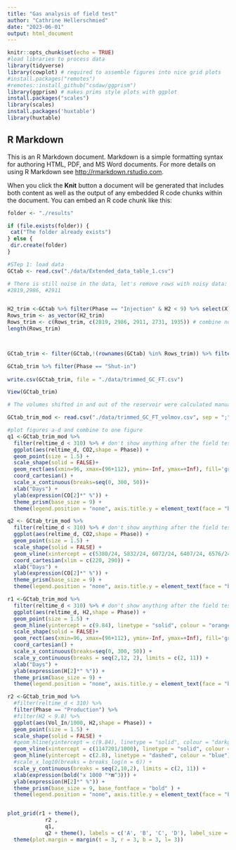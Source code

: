 ---
title: "Gas analysis of field test"
author: "Cathrine Hellerschmied"
date: "2023-06-01"
output: html_document
---

```{r setup, include=T}
knitr::opts_chunk$set(echo = TRUE)
#load libraries to process data
library(tidyverse)
library(cowplot) # required to assemble figures into nice grid plots
#install.packages("remotes")
#remotes::install_github("csdaw/ggprism")
library(ggprism) # makes prims style plots with ggplot
install.packages("scales")
library(scales)
install.packages('huxtable')
library(huxtable)
```

## R Markdown

This is an R Markdown document. Markdown is a simple formatting syntax for authoring HTML, PDF, and MS Word documents. For more details on using R Markdown see <http://rmarkdown.rstudio.com>.

When you click the **Knit** button a document will be generated that includes both content as well as the output of any embedded R code chunks within the document. You can embed an R code chunk like this:


```{r}

folder <- "./results"

if (file.exists(folder)) {
 cat("The folder already exists")
} else {
 dir.create(folder)
}


```


```{r}
#STep 1: load data
GCtab <- read.csv("./data/Extended_data_table_1.csv")

# There is still noise in the data, let's remove rows with noisy data:
#2819,2986, #2911


H2_trim <-GCtab %>% filter(Phase == "Injection" & H2 < 9) %>% select(X)
Rows_trim <- as_vector(H2_trim)
Rows_trim <- c(Rows_trim, c(2819, 2986, 2911, 2731, 1935)) # combine noisy CO2 datapoint with H2 data
length(Rows_trim)



GCtab_trim <- filter(GCtab,!(rownames(GCtab) %in% Rows_trim)) %>% filter(CO2 < 0.22) %>% mutate(Cum_Vol = cumsum(Flow_rate))

GCtab_trim %>% filter(Phase == "Shut-in")
  
write.csv(GCtab_trim, file = "./data/trimmed_GC_FT.csv")

View(GCtab_trim)
```

```{r}
# The volumes shifted in and out of the reservoir were calculated manually on trimmed_GC_FT.csv, by adding up all volumes until last day of injection and then subtracting every measured volume from that cumulative sum from shut-in onward until the end of production.

GCtab_trim_mod <- read.csv("./data/trimmed_GC_FT_volmov.csv", sep = ";")
```



```{r}
#plot figures a-d and combine to one figure
q1 <-GCtab_trim_mod %>%
  filter(reltime_d < 310) %>% # don't show anything after the field test
  ggplot(aes(reltime_d, CO2,shape = Phase)) + 
  geom_point(size = 1.5) +
  scale_shape(solid = FALSE)+
  geom_rect(aes(xmin=96, xmax=(96+112), ymin=-Inf, ymax=+Inf), fill='grey', alpha=0.0125)  +
  coord_cartesian() +
  scale_x_continuous(breaks=seq(0, 300, 50))+
  xlab("Days") +
  ylab(expression(CO[2]*" %")) +
  theme_prism(base_size = 9) +
  theme(legend.position = "none", axis.title.y = element_text(face = "bold", size = 10))

q2 <- GCtab_trim_mod %>%
  filter(reltime_d < 310) %>% # don't show anything after the field test
  ggplot(aes(reltime_d, CO2,shape = Phase)) + 
  geom_point(size = 1.5) +
  scale_shape(solid = FALSE) +
  geom_vline(xintercept = c(5380/24, 5832/24, 6072/24, 6407/24, 6576/24), linetype = "dashed", linecolour = "grey") + # times in h are more precise
  coord_cartesian(xlim = c(220, 290)) +
  xlab("Days") +
  ylab(expression(CO[2]*" %")) +
  theme_prism(base_size = 9) +
  theme(legend.position = "none", axis.title.y = element_text(face = "bold", size = 10))

r1 <-GCtab_trim_mod %>%
  filter(reltime_d < 310) %>% # don't show anything after the field test
  ggplot(aes(reltime_d, H2,shape = Phase)) + 
  geom_point(size = 1.5) +
  geom_hline(yintercept = c(9.84), linetype = "solid", colour = "orange") +
  scale_shape(solid = FALSE)+
  geom_rect(aes(xmin=96, xmax=(96+112), ymin=-Inf, ymax=+Inf), fill='grey', alpha=0.0125)  +
  coord_cartesian() +
  scale_x_continuous(breaks=seq(0, 300, 50)) +
  scale_y_continuous(breaks = seq(2,12, 2), limits = c(2, 11)) +
  xlab("Days") +
  ylab(expression(H[2]*" %")) +
  theme_prism(base_size = 9) +
  theme(legend.position = "none", axis.title.y = element_text(face = "bold", size = 10))

r2 <-GCtab_trim_mod %>%
  #filter(reltime_d < 310) %>% 
  filter(Phase == "Production") %>%
  #filter(H2 < 9.8) %>%
  ggplot(aes(Vol_In/1000, H2,shape = Phase)) + 
  geom_point(size = 1.5) +
  scale_shape(solid = FALSE) +
  #geom_hline(yintercept = c(9.84), linetype = "solid", colour = "darkgreen") +
  geom_vline(xintercept = c(1147201/1000), linetype = "solid", colour = "red") + # times in h are more precise
  geom_hline(yintercept = c(2.8), linetype = "dashed", colour = "blue") + # times in h are more precise
  #scale_x_log10(breaks = breaks_log(n = 6)) +
  scale_y_continuous(breaks = seq(2,10,2), limits = c(2, 11)) +
  xlab(expression(bold("x 1000 "*m^3))) +
  ylab(expression(H[2]*" %")) +
  theme_prism(base_size = 9, base_fontface = "bold" ) +
  theme(legend.position = "none", axis.title.y = element_text(face = "bold", size = 10), axis.title.x = element_text(face = "bold"))


plot_grid(r1 + theme(), 
            r2 , 
            q1,
            q2 + theme(), labels = c('A', 'B', 'C', 'D'), label_size = 9, hjust = 0, vjust = 1,  align = "hv",ncol = 2) +
  theme(plot.margin = margin(t = 3, r = 3, b = 3, l= 3))
```

